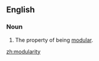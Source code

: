 ==English==
{{wikipedia}}
===Noun===
{{en-noun|-}}

# The property of being [[modular]].

[[zh:modularity]]